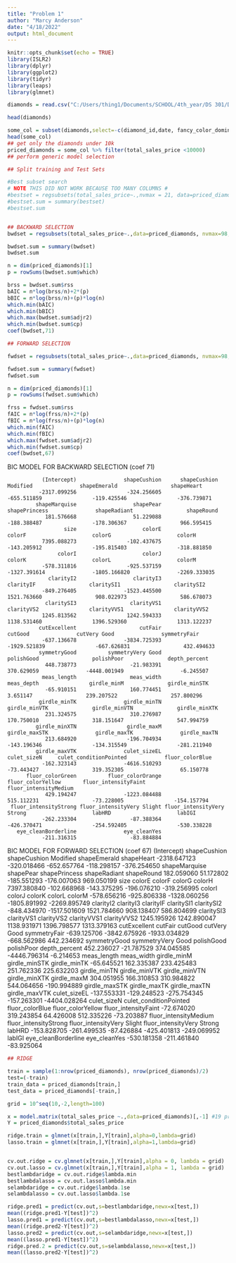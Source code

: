 ```yaml
---
title: "Problem 1"
author: "Marcy Anderson"
date: "4/18/2022"
output: html_document
---
```

```r
knitr::opts_chunk$set(echo = TRUE)
library(ISLR2) 
library(dplyr)
library(ggplot2)
library(tidyr)
library(leaps)
library(glmnet)
```

```r
diamonds = read.csv("C:/Users/thing1/Documents/SCHOOL/4th_year/DS 301/DS301FinalProject/diamonds.csv",header=TRUE)

head(diamonds)

some_col = subset(diamonds,select=-c(diamond_id,date, fancy_color_dominant_color,fancy_color_secondary_color,fancy_color_overtone,fancy_color_intensity))
head(some_col)
## get only the diamonds under 10k
priced_diamonds = some_col %>% filter(total_sales_price <10000)
## perform generic model selection

## Split training and Test Sets

#Best subset search 
# NOTE THIS DID NOT WORK BECAUSE TOO MANY COLUMNS #
#bestset = regsubsets(total_sales_price~.,nvmax = 21, data=priced_diamonds, really.big=T)
#bestset.sum = summary(bestset)
#bestset.sum


## BACKWARD SELECTION
bwdset = regsubsets(total_sales_price~.,data=priced_diamonds, nvmax=98, method = "backward")

bwdset.sum = summary(bwdset)
bwdset.sum

n = dim(priced_diamonds)[1]
p = rowSums(bwdset.sum$which)

brss = bwdset.sum$rss
bAIC = n*log(brss/n)+2*(p)
bBIC = n*log(brss/n)+(p)*log(n)
which.min(bAIC)
which.min(bBIC)
which.max(bwdset.sum$adjr2)
which.min(bwdset.sum$cp)
coef(bwdset,71)

## FORWARD SELECTION

fwdset = regsubsets(total_sales_price~.,data=priced_diamonds, nvmax=98, method = "forward")

fwdset.sum = summary(fwdset)
fwdset.sum

n = dim(priced_diamonds)[1]
p = rowSums(fwdset.sum$which)

frss = fwdset.sum$rss
fAIC = n*log(frss/n)+2*(p)
fBIC = n*log(frss/n)+(p)*log(n)
which.min(fAIC)
which.min(fBIC)
which.max(fwdset.sum$adjr2)
which.min(fwdset.sum$cp)
coef(bwdset,67)

```
BIC MODEL FOR BACKWARD SELECTION (coef 71)

               (Intercept)               shapeCushion      shapeCushion Modified               shapeEmerald                 shapeHeart 
              -2317.099256                -324.256605                -655.511859                -119.425546                -376.739871 
             shapeMarquise                  shapePear              shapePrincess               shapeRadiant                 shapeRound 
                181.576668                  51.229088                -188.388487                -178.306367                 966.595415 
                      size                     colorE                     colorF                     colorG                     colorH 
               7395.088273                -102.437675                -143.205912                -195.815403                -318.881850 
                    colorI                     colorJ                     colorK                     colorL                     colorM 
               -578.311816                -925.537159               -1327.391614               -1805.166820               -2269.333035 
                 clarityI2                  clarityI3                  clarityIF                 claritySI1                 claritySI2 
               -849.276405               -1523.445500                1521.763660                 908.022973                 586.678073 
                claritySI3                 clarityVS1                 clarityVS2                clarityVVS1                clarityVVS2 
               1245.813562                1242.594333                1138.531460                1396.529360                1313.122237 
              cutExcellent                    cutFair                    cutGood               cutVery Good               symmetryFair 
               -637.136678               -3834.725393               -1929.521839                -667.626831                 432.494633 
              symmetryGood          symmetryVery Good                 polishGood                 polishPoor              depth_percent 
                448.738773                 -21.983391                 370.629059               -4448.001949                  -6.245507 
               meas_length                 meas_width                 meas_depth                girdle_minM              girdle_minSTK 
                -65.910151                 160.774451                   3.651147                 239.207522                 257.800296 
              girdle_minTK               girdle_minTN              girdle_minVTK              girdle_minVTN              girdle_minXTK 
                231.324575                 310.276987                 170.750010                 318.151647                 547.994759 
             girdle_minXTN                girdle_maxM              girdle_maxSTK               girdle_maxTK               girdle_maxTN 
                213.684920                -196.704934                -143.196346                -134.315549                -281.211940 
             girdle_maxVTK               culet_sizeEL                culet_sizeN     culet_conditionPointed            fluor_colorBlue 
               -162.323143               -4616.510293                 -73.443427                 319.352305                  65.150778 
          fluor_colorGreen          fluor_colorOrange          fluor_colorYellow       fluor_intensityFaint      fluor_intensityMedium 
                429.194247               -1223.084488                 515.112231                 -73.228005                -154.157794 
     fluor_intensityStrong fluor_intensityVery Slight fluor_intensityVery Strong                     labHRD                     labIGI 
               -262.233304                 -87.388364                -426.370471                -254.592405                -530.338228 
       eye_cleanBorderline               eye_cleanYes 
               -211.316315                 -83.884884 


BIC MODEL FOR FORWARD SELECTION (coef 67)
               (Intercept)               shapeCushion      shapeCushion Modified               shapeEmerald                 shapeHeart 
              -2318.647123                -320.018466                -652.657764                -118.298157                -376.254650 
             shapeMarquise                  shapePear              shapePrincess               shapeRadiant                 shapeRound 
                182.059060                  51.172802                -185.551293                -176.007063                 969.050199 
                      size                     colorE                     colorF                     colorG                     colorH 
               7397.380840                -102.668968                -143.375295                -196.076210                -319.256995 
                    colorI                     colorJ                     colorK                     colorL                     colorM 
               -578.656216                -925.806338               -1328.060256               -1805.891992               -2269.895749 
                 clarityI2                  clarityI3                  clarityIF                 claritySI1                 claritySI2 
               -848.434970               -1517.501609                1521.784660                 908.138407                 586.804699 
                claritySI3                 clarityVS1                 clarityVS2                clarityVVS1                clarityVVS2 
               1245.195926                1242.890047                1138.931971                1396.798577                1313.379163 
              cutExcellent                    cutFair                    cutGood               cutVery Good               symmetryFair 
               -639.125706               -3842.675926               -1933.034829                -668.562986                 442.234692 
              symmetryGood          symmetryVery Good                 polishGood                 polishPoor              depth_percent 
                452.236027                 -21.787529                 374.045585               -4446.796314                  -6.214653 
               meas_length                 meas_width                girdle_minM              girdle_minSTK               girdle_minTK 
                -65.645521                 162.335387                 233.425483                 251.762336                 225.632203 
              girdle_minTN              girdle_minVTK              girdle_minVTN              girdle_minXTK                girdle_maxM 
                304.051955                 166.310853                 310.984822                 544.064656                -190.994889 
             girdle_maxSTK               girdle_maxTK               girdle_maxTN              girdle_maxVTK               culet_sizeEL 
               -137.553331                -129.248523                -275.754345                -157.263301               -4404.028264 
               culet_sizeN     culet_conditionPointed            fluor_colorBlue          fluor_colorYellow       fluor_intensityFaint 
                -72.674020                 319.243854                  64.426008                 512.335226                 -73.203887 
     fluor_intensityMedium      fluor_intensityStrong fluor_intensityVery Slight fluor_intensityVery Strong                     labHRD 
               -153.828705                -261.499535                 -87.426884                -425.401813                -249.069952 
                    labIGI        eye_cleanBorderline               eye_cleanYes 
               -530.181358                -211.461840                 -83.925064 


```r
## RIDGE

train = sample(1:nrow(priced_diamonds), nrow(priced_diamonds)/2)
test=(-train)
train_data = priced_diamonds[train,]
test_data = priced_diamonds[-train,]

grid = 10^seq(10,-2,length=100)

x = model.matrix(total_sales_price ~.,data=priced_diamonds)[,-1] #19 predictors
Y = priced_diamonds$total_sales_price

ridge.train = glmnet(x[train,],Y[train],alpha=0,lambda=grid)
lasso.train = glmnet(x[train,],Y[train],alpha=1,lambda=grid)


cv.out.ridge = cv.glmnet(x[train,],Y[train],alpha = 0, lambda = grid) 
cv.out.lasso = cv.glmnet(x[train,],Y[train],alpha = 1, lambda = grid) 
bestlambdaridge = cv.out.ridge$lambda.min
bestlambdalasso = cv.out.lasso$lambda.min
selambdaridge = cv.out.ridge$lambda.1se
selambdalasso = cv.out.lasso$lambda.1se

ridge.pred1 = predict(cv.out,s=bestlambdaridge,newx=x[test,])
mean((ridge.pred1-Y[test])^2)
lasso.pred1 = predict(cv.out,s=bestlambdalasso,newx=x[test,])
mean((ridge.pred2-Y[test])^2)
lasso.pred2 = predict(cv.out,s=selambdaridge,newx=x[test,])
mean((lasso.pred1-Y[test])^2)
ridge.pred.2 = predict(cv.out,s=selambdalasso,newx=x[test,])
mean((lasso.pred2-Y[test])^2)

```


